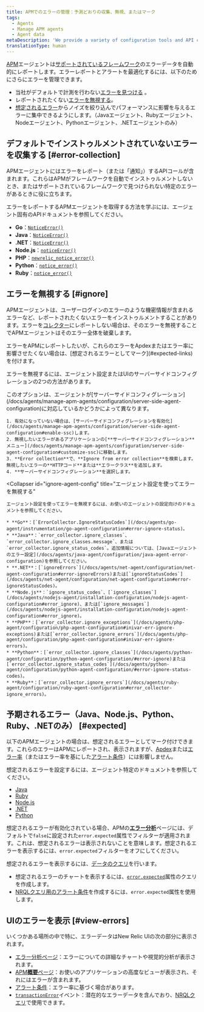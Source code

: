 ```yaml
---
title: APMでのエラーの管理：予測どおりの収集、無視、またはマーク
tags:
  - Agents
  - Manage APM agents
  - Agent data
metaDescription: 'We provide a variety of configuration tools and API calls to create, ignore, or mark errors as expected.'
translationType: human
---
```


[APM](/docs/apm)エージェントは[サポートされているフレームワーク](/docs/agents/manage-apm-agents/installation/compatibility-requirements)のエラーデータを自動的にレポートします。エラーレポートとアラートを最適化するには、以下のためにさらにエラーを管理できます。

* 当社がデフォルトで計測を行わない[エラーを見つける](#error-collection) 。
* レポートされたくない[エラーを無視する](#ignore)。
* [想定されるエラー](#expected)からノイズを絞り込んでパフォーマンスに影響を与えるエラーに集中できるようにします。（Javaエージェント、Rubyエージェント、Nodeエージェント、Pythonエージェント、.NETエージェントのみ）

## デフォルトでインストゥルメントされていないエラーを収集する [#error-collection]

APMエージェントにはエラーをレポート（または「通知」）するAPIコールが含まれます。これらはAPMがフレームワークを自動でインストゥルメントしないとき、またはサポートされているフレームワークで見つけられない特定のエラーがあるときに役に立ちます。

エラーをレポートするAPMエージェントを取得する方法を学ぶには、エージェント固有のAPIドキュメントを参照してください。

* **Go**：[`NoticeError()`](https://github.com/newrelic/go-agent/blob/master/transaction.go)
* **Java**：[`NoticeError()`](http://newrelic.github.io/java-agent-api/javadoc/index.html?com/newrelic/api/agent/NewRelic.html)
* **.NET**：[`NoticeError()`](/docs/agents/net-agent/net-agent-api/notice-error)
* **Node.js**：[`noticeError()`](/docs/agents/nodejs-agent/supported-features/nodejs-agent-api#noticeError)
* **PHP**：[`newrelic_notice_error()`](/docs/agents/php-agent/php-agent-api/newrelic_notice_error)
* **Python**：[`notice_error()`](/docs/agents/python-agent/python-agent-api/noticeerror-python-agent-api/)
* **Ruby**：[`notice_error()`](https://www.rubydoc.info/gems/newrelic_rpm/NewRelic/Agent#notice_error-instance_method)

## エラーを無視する [#ignore]

APMエージェントは、ユーザーログインのエラーのような機密情報が含まれるエラーなど、レポートされたくないエラーをインストゥルメントすることがあります。エラーを[コレクター](/docs/accounts-partnerships/education/getting-started-new-relic/glossary#collector)にレポートしない場合は、そのエラーを無視することでAPMエージェントはそのエラー全体を破棄します。

<Callout variant="tip">
  エラーをAPMにレポートしたいが、これらのエラーをApdexまたはエラー率に影響させたくない場合は、[想定されるエラーとしてマーク](#expected-links)を付けます。
</Callout>

エラーを無視するには、エージェント設定またはUIのサーバーサイドコンフィグレーションの2つの方法があります。

<CollapserGroup>
  <Collapser
    id="ignore-server-side"
    title="UIのサーバーサイドコンフィグレーションを使用してエラーを無視する"
  >
    このオプションは、エージェントが[サーバーサイドコンフィグレーション](/docs/agents/manage-apm-agents/configuration/server-side-agent-configuration)に対応しているかどうかによって異なります。

    1. 有効になっていない場合は、[サーバーサイドコンフィグレーションを有効化](/docs/agents/manage-apm-agents/configuration/server-side-agent-configuration#enable-ssc)します。
    2. 無視したいエラーがあるアプリケーションの[**サーバーサイドコンフィグレーション**メニュー](/docs/agents/manage-apm-agents/configuration/server-side-agent-configuration#customize-ssc)に移動します。
    3. **Error collection**で、**Ignore from error collection**を検索します。無視したいエラーの**HTTPコード**または**エラークラス**を追加します。
    4. **サーバーサイドコンフィグレーション**を選択します。
  </Collapser>

  <Collapser
    id="ignore-agent-config"
    title="エージェント設定を使ってエラーを無視する"
  >
    エージェント設定を使ってエラーを無視するには、お使いのエージェントの設定向けのドキュメントを参照してください。

    * **Go**：[`ErrorCollector.IgnoreStatusCodes`](/docs/agents/go-agent/instrumentation/go-agent-configuration#error-ignore-status)。
    * **Java**：`error_collector.ignore_classes`、`error_collector.ignore_classes.message`、または`error_collector.ignore_status_codes`。追加情報については、[Javaエージェントのエラー設定](/docs/agents/java-agent/configuration/java-agent-error-configuration)を参照してください。
    * **.NET**：[`ignoreErrors`](/docs/agents/net-agent/configuration/net-agent-configuration#error-ignoreErrors)または[`ignoreStatusCodes`](/docs/agents/net-agent/configuration/net-agent-configuration#error-ignoreStatusCodes)。
    * **Node.js**：`ignore_status_codes`、[`ignore_classes`](/docs/agents/nodejs-agent/installation-configuration/nodejs-agent-configuration#error_ignore)、または[`ignore_messages`](/docs/agents/nodejs-agent/installation-configuration/nodejs-agent-configuration#error_ignore)。
    * **PHP**：[`error_collector.ignore_exceptions`](/docs/agents/php-agent/configuration/php-agent-configuration#inivar-err-ignore-exceptions)または[`error_collector.ignore_errors`](/docs/agents/php-agent/configuration/php-agent-configuration#inivar-err-ignore-errors)。
    * **Python**：[`error_collector.ignore_classes`](/docs/agents/python-agent/configuration/python-agent-configuration/#error-ignore)または[`error_collector.ignore_status_codes`](/docs/agents/python-agent/configuration/python-agent-configuration/#error-ignore-status-codes)。
    * **Ruby**：[`error_collector.ignore_errors`](/docs/agents/ruby-agent/configuration/ruby-agent-configuration#error_collector-ignore_errors)。
  </Collapser>
</CollapserGroup>

## 予期されるエラー（Java、Node.js、Python、Ruby、.NETのみ） [#expected]

以下のAPMエージェントの場合は、想定されるエラーとしてマーク付けできます。これらのエラーはAPMにレポートされ、表示されますが、[Apdex](/docs/apm/new-relic-apm/apdex/apdex-measuring-user-satisfaction)または[エラー率](/docs/apm/applications-menu/error-analytics/error-analytics-explore-events-behind-errors)（またはエラー率を基にした[アラート条件](/docs/alerts/new-relic-alerts/defining-conditions/define-alert-conditions)）には影響しません。

想定されるエラーを設定するには、エージェント特定のドキュメントを参照してください。

* [Java](/docs/agents/java-agent/configuration/java-agent-error-configuration)
* [Ruby](/docs/agents/ruby-agent/configuration/ruby-agent-configuration/#error-collector)
* [Node.js](/docs/agents/nodejs-agent/installation-configuration/nodejs-agent-configuration)
* [.NET](/docs/agents/net-agent/configuration/net-agent-configuration#error_collector)
* [Python](/docs/agents/python-agent/configuration/python-agent-configuration/#error-collector-settings)

想定されるエラーが有効化されている場合、APMの[**エラー分析**](/docs/apm/applications-menu/error-analytics/error-analytics-explore-events-behind-errors)ページには、デフォルトで`false`に設定された`error.expected`属性でフィルターが適用されます。これは、想定されるエラーは表示されないことを意味します。想定されるエラーを表示するには、`error.expected`フィルターをオフにしてください。

想定されるエラーを表示するには、[データのクエリ](/docs/using-new-relic/data/understand-data/query-new-relic-data)を行います。

* 想定されるエラーのチャートを表示するには、[`error.expected`](/docs/insights/insights-data-sources/default-events-attributes/apm-default-event-attributes#transerror-expected)属性のクエリを作成します。
* [NRQLクエリ用のアラート条件](/docs/alerts/new-relic-alerts/defining-conditions/create-alert-conditions-nrql-queries)を作成するには、`error.expected`属性を使用します。

## UIのエラーを表示 [#view-errors]

いくつかある場所の中で特に、エラーデータはNew Relic UIの次の部分に表示されます。

* [エラー分析ページ](/docs/apm/applications-menu/error-analytics/introduction-error-analytics)：エラーについての詳細なチャートや視覚的分析が表示されます。
* [APM**概要**ページ](/docs/apm/applications-menu/monitoring/apm-overview-page)：お使いのアプリケーションの高度なビューが表示され、それにはエラーが含まれます。
* [アラート条件](/docs/alerts/new-relic-alerts/defining-conditions/define-alert-conditions)：エラー率に基づく場合があります。
* [`transactionError`](/docs/insights/insights-data-sources/default-events-attributes/apm-default-event-attributes#transactionerror-event)イベント：潜在的なエラーデータを含んでおり、[NRQLクエリ](/docs/insights/nrql-new-relic-query-language/using-nrql/introduction-nrql)で使用できます。